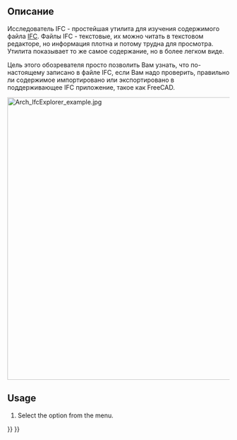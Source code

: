 <languages/>

<div class="mw-translate-fuzzy">
{{docnav/ru|[[Arch_Check|Check]]|[[Arch_ToggleIfcBrepFlag|Toggle IFC Brep flag]]|[[Arch_Workbench|Arch]]|IconL=Arch_Check.svg |IconC=Workbench_Arch.svg |IconR=Arch_ToggleIfcBrepFlag.svg}}
</div>

<div class="mw-translate-fuzzy">
{{GuiCommand/ru
|Name=Arch IfcExplorer
|Name/ru=Arch IfcExplorer
|MenuLocation=Архитектура → Утилиты → Исследователь Ifc
|Workbenches=[[Arch_Workbench/ru|Arch]]
|SeeAlso=[[Arch IFC/ru|Arch IFC]]
}}
</div>

<span id="Description"></span>
==Описание==

<div class="mw-translate-fuzzy">
Исследователь IFC - простейшая утилита для изучения содержимого файла [[Arch IFC/ru|IFC]]. Файлы IFC - текстовые, их можно читать в текстовом редакторе, но информация плотна и потому трудна для просмотра. Утилита показывает то же самое содержание, но в более легком виде.
</div>

<div class="mw-translate-fuzzy">
Цель этого обозревателя просто позволить Вам узнать, что по-настоящему записано в файле IFC, если Вам надо проверить, правильно ли содержимое импортировано или экспортировано в поддерживающее IFC приложение, такое как FreeCAD.
</div> 

[[Image:Arch IfcExplorer example.jpg|640px]]
{{Caption|IFC Explorer with several properties}}

==Usage==

# Select the {{MenuCommand|Utils → [[Image:BIM_IfcExplorer.svg|16px]] IFC explorer}} option from the menu.


<div class="mw-translate-fuzzy">
{{docnav/ru|[[Arch_Check|Check]]|[[Arch_ToggleIfcBrepFlag|Toggle IFC Brep flag]]|[[Arch_Workbench|Arch]]|IconL=Arch_Check.svg |IconC=Workbench_Arch.svg |IconR=Arch_ToggleIfcBrepFlag.svg}}
</div>

{{BIM_Tools_navi{{#translation:}}}}
{{Userdocnavi{{#translation:}}}}